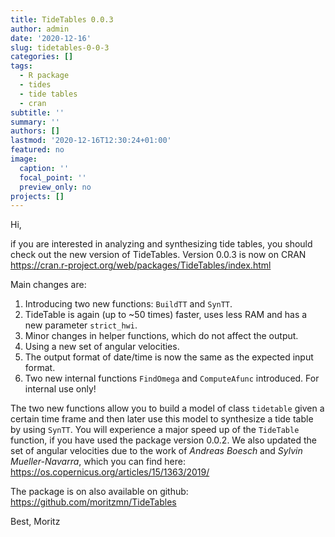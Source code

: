 ```yaml
---
title: TideTables 0.0.3
author: admin
date: '2020-12-16'
slug: tidetables-0-0-3
categories: []
tags:
  - R package
  - tides
  - tide tables
  - cran
subtitle: ''
summary: ''
authors: []
lastmod: '2020-12-16T12:30:24+01:00'
featured: no
image:
  caption: ''
  focal_point: ''
  preview_only: no
projects: []
---
```


Hi,

if you are interested in analyzing and synthesizing tide tables, you should check out the new version of TideTables.
Version 0.0.3 is now on CRAN <https://cran.r-project.org/web/packages/TideTables/index.html> 

Main changes are:

1. Introducing two new functions: `BuildTT` and `SynTT`. 
2. TideTable is again (up to ~50 times) faster, uses less RAM and has a new parameter `strict_hwi`.
3. Minor changes in helper functions, which do not affect the output.
4. Using a new set of angular velocities. 
5. The output format of date/time is now the same as the expected input format.
6. Two new internal functions `FindOmega` and `ComputeAfunc` introduced. For internal use only!

The two new functions allow you to build a model of class `tidetable` given a certain time frame and then later use this model to synthesize a tide table by using `SynTT`. You will experience a major speed up of the `TideTable` function, if you have used the package version 0.0.2. 
We also updated the set of angular velocities due to the work of *Andreas Boesch* and *Sylvin Mueller-Navarra*, which you can find here: <https://os.copernicus.org/articles/15/1363/2019/>

The package is on also available on github: <https://github.com/moritzmn/TideTables>

Best,
Moritz

